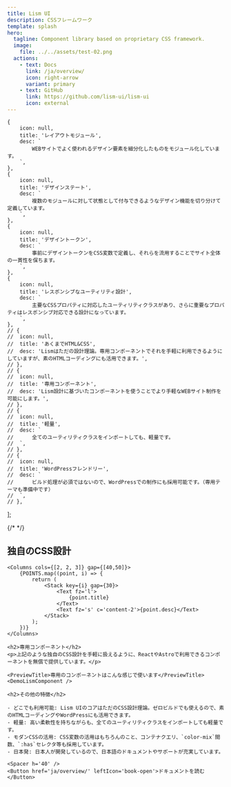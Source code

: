 ```yaml
---
title: Lism UI
description: CSSフレームワーク
template: splash
hero:
  tagline: Component library based on proprietary CSS framework.
  image:
    file: ../../assets/test-02.png
  actions:
    - text: Docs
      link: /ja/overview/
      icon: right-arrow
      variant: primary
    - text: GitHub
      link: https://github.com/lism-ui/lism-ui
      icon: external
---
```




	{
		icon: null,
		title: 'レイアウトモジュール',
		desc: `
			WEBサイトでよく使われるデザイン要素を細分化したものをモジュール化しています。
		`,
	},
	{
		icon: null,
		title: 'デザインステート',
		desc: `
			複数のモジュールに対して状態として付与できるようなデザイン機能を切り分けて定義しています。
		`,
	},
	{
		icon: null,
		title: 'デザイントークン',
		desc: `
			事前にデザイントークンをCSS変数で定義し、それらを流用することでサイト全体の一貫性を保ちます。
		`,
	},
	{
		icon: null,
		title: 'レスポンシブなユーティリティ設計',
		desc: `
			主要なCSSプロパティに対応したユーティリティクラスがあり、さらに重要なプロパティはレスポンシブ対応できる設計になっています。
		`,
	},
	// {
	// 	icon: null,
	// 	title: 'あくまでHTML&CSS',
	// 	desc: 'Lismはただの設計理論。専用コンポーネントでそれを手軽に利用できるようにしていますが、素のHTMLコーディングにも活用できます。',
	// },
	// {
	// 	icon: null,
	// 	title: '専用コンポーネント',
	// 	desc: 'Lism設計に基づいたコンポーネントを使うことでより手軽なWEBサイト制作を可能にします。',
	// },
	// {
	// 	icon: null,
	// 	title: '軽量',
	// 	desc: `
	// 		全てのユーティリティクラスをインポートしても、軽量です。
	// 	`,
	// },
	// {
	// 	icon: null,
	// 	title: 'WordPressフレンドリー',
	// 	desc: `
	// 		ビルド処理が必須ではないので、WordPressでの制作にも採用可能です。（専用テーマも準備中です）
	// 	`,
	// },
];



{/* <Box className='a--content' py={40}>
	<Box className='a--article' tag='article'> */}
<Container size='m' isFlow hasGutter>
	<h2>独自のCSS設計</h2>

	<Columns cols={[2, 2, 3]} gap={[40,50]}>
		{POINTS.map((point, i) => {
			return (
				<Stack key={i} gap={30}>
					<Text fz='l'>
						{point.title}
					</Text>
					<Text fz='s' c='content-2'>{point.desc}</Text>
				</Stack>
			);
		})}
	</Columns>

	<h2>専用コンポーネント</h2>
	<p>上記のような独自のCSS設計を手軽に扱えるように、ReactやAstroで利用できるコンポーネントを無償で提供しています。</p>

	<PreviewTitle>専用のコンポーネントはこんな感じで使います</PreviewTitle>
	<DemoLismComponent />

	<h2>その他の特徴</h2>

	- どこでも利用可能: Lism UIのコアはただのCSS設計理論。ゼロビルドでも使えるので、素のHTMLコーディングやWordPressにも活用できます。
	- 軽量: 高い柔軟性を持ちながらも、全てのユーティリティクラスをインポートしても軽量です。
	- モダンCSSの活用: CSS変数の活用はもちろんのこと、コンテナクエリ、`color-mix`間数、`:has`セレクタ等も採用しています。
	- 日本発: 日本人が開発しているので、日本語のドキュメントやサポートが充実しています。

	<Spacer h='40' />
	<Button href='ja/overview/' leftIcon='book-open'>ドキュメントを読む</Button>

</Container>
